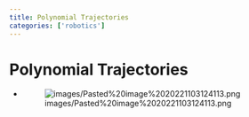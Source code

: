 ```yaml
---
title: Polynomial Trajectories
categories: ['robotics']
---
```


# Polynomial Trajectories
- ![images/Pasted%20image%2020221103124113.png](images/Pasted%20image%2020221103124113.png)



